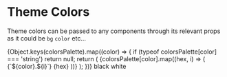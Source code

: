 
<Meta title="Theme/Colors" />

# Theme Colors

Theme colors can be passed to any components through its relevant props as it could be `bg` `color` etc...

<Canvas>
  <Story name="colors">
    {Object.keys(colorsPalette).map((color) => {
      if (typeof colorsPalette[color] === 'string') return null;
      return (
        <Box key={color} flexWrap="wrap">
          {colorsPalette[color].map((hex, i) => (
            <Box key={hex} flexDirection="column">
              <Box bg={hex} size={80} />
              <Text variant="p.xs" fontWeight="bold">{`${color}.${i}`}</Text>
              <Text variant="p.xs">{hex}</Text>
            </Box>
          ))}
        </Box>
      );
    })}
  </Story>
  <Story name="not-colors">
    <Box>
      <Box flexDirection="column">
        <Box bg="black" size={80} />
        <Text variant="p.xs">black</Text>
      </Box>
      <Box flexDirection="column">
        <Box bg="white" size={80} />
        <Text variant="p.xs">white</Text>
      </Box>
    </Box>
  </Story>
</Canvas>

<ArgsTable of={Box} />
